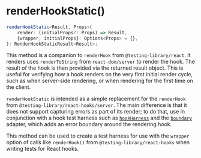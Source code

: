 
<Meta
    title="Packages / Testing / Utilities / Exports / renderHookStatic()"
/>

# renderHookStatic()

```ts
renderHookStatic<Result, Props>(
    render: (initialProps?: Props) => Result,
    {wrapper, initialProps}: Options<Props> = {},
): RenderHookStaticResult<Result>;
```

This method is a companion to `renderHook` from `@testing-library/react`. It renders uses `renderToString` from `react-dom/server` to render the hook. The result of the hook is then provided via the returned result object. This is useful for verifying how a hook renders on the very first initial render cycle, such as when server-side rendering, or when rendering for the first time on the client.

`renderHookStatic` is intended as a simple replacement for the `renderHook` from `@testing-library/react-hooks/server`. The main difference is that it does not support capturing errors as part of its render; to do that, use in conjunction with a hook test harness such as <a href="./?path=/docs/packages-testing-test-harness-exports-hookharness--docs">`hookHarness`</a> and the <a href="./?path=/docs/packages-testing-test-harness-exports-harnessadapters--docs#boundary">`boundary`</a> adapter, which adds an error boundary around the rendering hook.

This method can be used to create a test harness for use with the `wrapper` option of calls like `renderHook()` from `@testing-library/react-hooks` when writing tests for React hooks.
